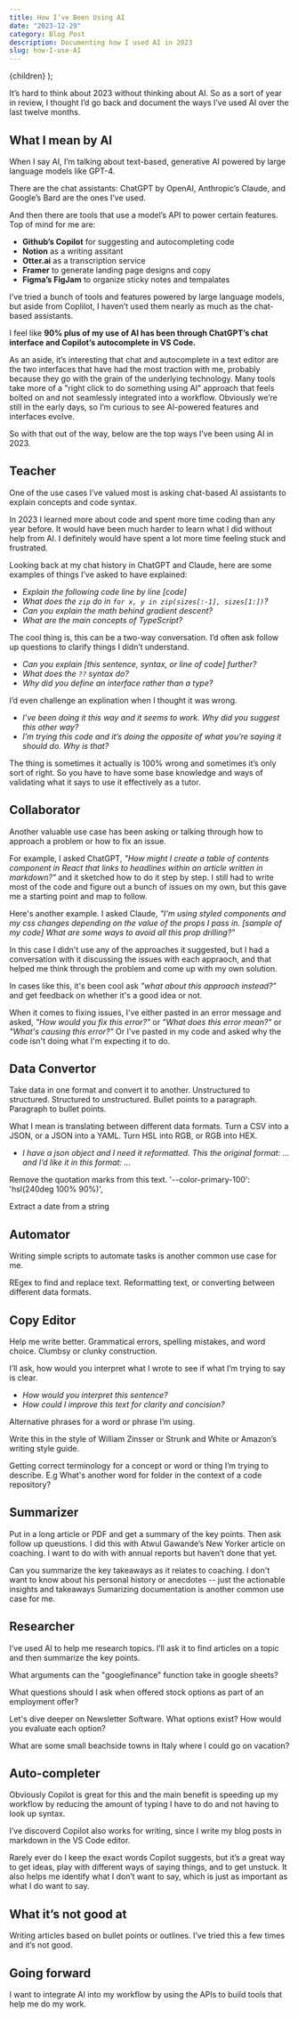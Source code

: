 ```yaml
---
title: How I’ve Been Using AI
date: "2023-12-29"
category: Blog Post
description: Documenting how I used AI in 2023
slug: how-I-use-AI
---
```


  <BlogPostLayout meta={meta}>{children}</BlogPostLayout>
);


It’s hard to think about 2023 without thinking about AI. So as a sort of year in review, I thought I’d go back and document the ways I’ve used AI over the last twelve months.

## What I mean by AI
When I say AI, I’m talking about text-based, generative AI powered by large language models like GPT-4. 

There are the chat assistants: ChatGPT by OpenAI, Anthropic’s Claude, and Google’s Bard are the ones I’ve used.

And then there are tools that use a model’s API to power certain features. Top of mind for me are:

- **Github’s Copilot** for suggesting and autocompleting code
- **Notion** as a writing assitant 
- **Otter.ai** as a transcription service
- **Framer** to generate landing page designs and copy
- **Figma’s FigJam** to organize sticky notes and tempalates

I’ve tried a bunch of tools and features powered by large language models, but aside from Coplilot, I haven’t used them nearly as much as the chat-based assistants.

I feel like **90% plus of my use of AI has been through ChatGPT’s chat interface and Copilot’s autocomplete in VS Code.**

As an aside, it’s interesting that chat and autocomplete in a text editor are the two interfaces that have had the most traction with me, probably because they go with the grain of the underlying technology. Many tools take more of a "right click to do something using AI" approach that feels bolted on and not seamlessly integrated into a workflow. Obviously we’re still in the early days, so I’m curious to see AI-powered features and interfaces evolve. 

So with that out of the way, below are the top ways I’ve been using AI in 2023. 

## Teacher
One of the use cases I’ve valued most is asking chat-based AI assistants to explain concepts and code syntax. 

In 2023 I learned more about code and spent more time coding than any year before. It would have been much harder to learn what I did without help from AI. I definitely would have spent a lot more time feeling stuck and frustrated. 

Looking back at my chat history in ChatGPT and Claude, here are some examples of things I’ve asked to have explained:

- *Explain the following code line by line [code]*
- *What does the `zip` do in `for x, y in zip(sizes[:-1], sizes[1:])`?*
- *Can you explain the math behind gradient descent?*
- *What are the main concepts of TypeScript?*

The cool thing is, this can be a two-way conversation. I’d often ask follow up questions to clarify things I didn’t understand.
- *Can you explain [this sentence, syntax, or line of code] further?*
- *What does the `??` syntax do?*
- *Why did you define an interface rather than a type?*

I’d even challenge an explination when I thought it was wrong.
- *I’ve been doing it this way and it seems to work. Why did you suggest this other way?*
- *I’m trying this code and it’s doing the opposite of what you’re saying it should do. Why is that?*

The thing is sometimes it actually is 100% wrong and sometimes it’s only sort of right. So you have to have some base knowledge and ways of validating what it says to use it effectively as a tutor. 


## Collaborator
Another valuable use case has been asking or talking through how to approach a problem or how to fix an issue. 

For example, I asked ChatGPT, *"How might I create a table of contents component in React that links to headlines within an article written in markdown?"* and it sketched how to do it step by step. I still had to write most of the code and figure out a bunch of issues on my own, but this gave me a starting point and map to follow. 

Here's another example. I asked Claude, *"I'm using styled components and my css changes depending on the value of the props I pass in. [sample of my code] What are some ways to avoid all this prop drilling?"* 

In this case I didn't use any of the approaches it suggested, but I had a conversation with it discussing the issues with each appraoch, and that helped me think through the problem and come up with my own solution.

In cases like this, it's been cool ask *"what about this approach instead?"* and get feedback on whether it's a good idea or not.

When it comes to fixing issues, I've either pasted in an error message and asked, *"How would you fix this error?"* or *"What does this error mean?"* or *"What's causing this error?"* Or I've pasted in my code and asked why the code isn't doing what I'm expecting it to do.

## Data Convertor 
Take data in one format and convert it to another.
Unstructured to structured. Structured to unstructured.
Bullet points to a paragraph. Paragraph to bullet points.

What I mean is translating between different data formats. Turn a CSV into a JSON, or a JSON into a YAML. Turn HSL into RGB, or RGB into HEX. 

- *I have a json object and I need it reformatted. This the original format: ... and I’d like it in this format: ...*

Remove the quotation marks from this text. '--color-primary-100': 'hsl(240deg 100% 90%)',

Extract a date from a string

## Automator

Writing simple scripts to automate tasks is another common use case for me.

REgex to find and replace text.
Reformatting text, or converting between different data formats.


## Copy Editor 
Help me write better. Grammatical errors, spelling mistakes, and word choice. Clumbsy or clunky construction. 

I’ll ask, how would you interpret what I wrote to see if what I’m trying to say is clear.
- *How would you interpret this sentence?*
- *How could I improve this text for clarity and concision?*

Alternative phrases for a word or phrase I’m using.

Write this in the style of William Zinsser or Strunk and White or Amazon’s writing style guide.

Getting correct terminology for a concept or word or thing I’m trying to describe. E.g What's another word for folder in the context of a code repository?


## Summarizer
Put in a long article or PDF and get a summary of the key points. Then ask follow up queustions. I did this with Atwul Gawande’s New Yorker article on coaching. I want to do with with annual reports but haven’t done that yet. 

Can you summarize the key takeaways as it relates to coaching. I don't want to know about his personal history or anecdotes -- just the actionable insights and takeaways
Sumarizing documentation is another common use case for me.

## Researcher
I’ve used AI to help me research topics. I’ll ask it to find articles on a topic and then summarize the key points.

What arguments can the "googlefinance" function take in google sheets?

What questions should I ask when offered stock options as part of an employment offer?

Let's dive deeper on Newsletter Software. What options exist? How would you evaluate each option?

What are some small beachside towns in Italy where I could go on vacation?

## Auto-completer 
Obviously Copilot is great for this and the main benefit is speeding up my workflow by reducing the amount of typing I have to do and not having to look up syntax.

I’ve discoverd Copilot also works for writing, since I write my blog posts in markdown in the VS Code editor. 

Rarely ever do I keep the exact words Copilot suggests, but it’s a great way to get ideas, play with different ways of saying things, and to get unstuck. It also helps me identify what I don’t want to say, which is just as important as what I do want to say.

## What it’s not good at
Writing articles based on bullet points or outlines. I’ve tried this a few times and it’s not good.

## Going forward
I want to integrate AI into my workflow by using the APIs to build tools that help me do my work.